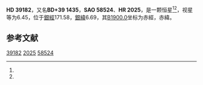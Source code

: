 {{Starbox begin
| name = HD 39182
}}
{{Starbox observe
| epoch = [[J2000.0|J2000.0]]
| constell = {{星座名待查}}<ref name=SIMBAD>{{cite web
 | url=http://simbad.u-strasbg.fr/simbad/sim-id?Ident=HR+2025
 | title =Pulsating variable Star
 | publisher=Centre de Données astronomiques de Strasbourg
 | work=SIMBAD
 | accessdate=2012-07-13}}</ref><ref name=DATA>{{cite web
 | url=http://vizier.u-strasbg.fr/viz-bin/VizieR-5?-out.add=.&-source=5050&-corr=PK=HR&-out.max=9999&HR=2025
 | title=VizieR Detailed Page
 | accessdate=2012-07-13
 | archive-date=2016-03-05
 | archive-url=https://web.archive.org/web/20160305201309/http://vizier.u-strasbg.fr/viz-bin/VizieR-5?-out.add=.&-source=5050&-corr=PK=HR&-out.max=9999&HR=2025
 | dead-url=no
 }}</ref>
| 星官 = 
| ra = {{RA|5|52|39.5}}<ref name=SIMBAD /><ref name=DATA />
| dec = {{DEC|+39|34|28}}<ref name=SIMBAD /><ref name=DATA />
| appmag_v = 6.45<ref name=SIMBAD /><ref name=DATA />
}}
{{Starbox character
| class = A2V<ref name=SIMBAD /><ref name=DATA />
| b-v = 0.09<ref name=SIMBAD /><ref name=DATA />
| u-b = 0.17<ref name=SIMBAD /><ref name=DATA />
| r-i = <ref name=SIMBAD /><ref name=DATA />
| variable = 
}}
{{Starbox astrometry
| radial_v = 0.17
| prop_mo_ra = -19
| parallax = 
| p_error = 
}}
{{Starbox catalog
| names =BD+39 1435，[[SAO星表|SAO]] 58524，[[HD星表|HD]] 39182，[[HR星表|HR]] 2025}}
{{Starbox reference |Simbad=HR+2025}}
{{Starbox end}}

'''HD 39182'''，又名'''BD+39 1435'''，'''SAO 58524'''、'''HR 2025'''，是一颗恒星<ref name=SIMBAD /><ref name=DATA />，视星等为6.45，位于[[銀道座標系|銀經]]171.58，[[銀道座標系|銀緯]]6.69，其[[B1900.0|B1900.0]]坐标为赤經{{RA|5|45|42}}，赤緯{{DEC|+39|6.69|55}}。

== 参考文献 ==
{{reflist}}

{{star-stub}}

[[Category:HD和HDE天體|39182]]
[[Category:HR天體|2025]]
[[Category:SAO天體|58524]]